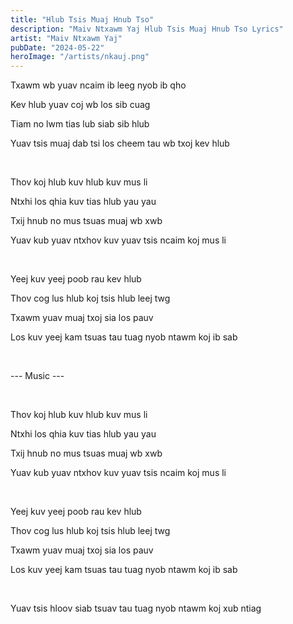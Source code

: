 ```yaml
---
title: "Hlub Tsis Muaj Hnub Tso"
description: "Maiv Ntxawm Yaj Hlub Tsis Muaj Hnub Tso Lyrics"
artist: "Maiv Ntxawm Yaj"
pubDate: "2024-05-22"
heroImage: "/artists/nkauj.png"
---
```


Txawm wb yuav ncaim ib leeg nyob ib qho

Kev hlub yuav coj wb los sib cuag

Tiam no lwm tias lub siab sib hlub

Yuav tsis muaj dab tsi los cheem tau wb txoj kev hlub

<br />

Thov koj hlub kuv hlub kuv mus li

Ntxhi los qhia kuv tias hlub yau yau

Txij hnub no mus tsuas muaj wb xwb

Yuav kub yuav ntxhov kuv yuav tsis ncaim koj mus li

<br />

Yeej kuv yeej poob rau kev hlub

Thov cog lus hlub koj tsis hlub leej twg

Txawm yuav muaj txoj sia los pauv

Los kuv yeej kam tsuas tau tuag nyob ntawm koj ib sab

<br />

--- Music ---

<br />

Thov koj hlub kuv hlub kuv mus li

Ntxhi los qhia kuv tias hlub yau yau

Txij hnub no mus tsuas muaj wb xwb

Yuav kub yuav ntxhov kuv yuav tsis ncaim koj mus li

<br />

Yeej kuv yeej poob rau kev hlub

Thov cog lus hlub koj tsis hlub leej twg

Txawm yuav muaj txoj sia los pauv

Los kuv yeej kam tsuas tau tuag nyob ntawm koj ib sab

<br />

Yuav tsis hloov siab tsuav tau tuag nyob ntawm koj xub ntiag
